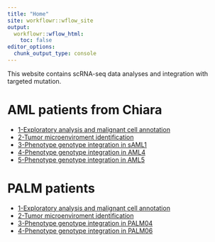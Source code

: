 ```yaml
---
title: "Home"
site: workflowr::wflow_site
output:
  workflowr::wflow_html:
    toc: false
editor_options:
  chunk_output_type: console
---
```


This  website contains scRNA-seq data analyses and integration with targeted mutation.

# AML patients from Chiara

- [1-Exploratory analysis and malignant cell annotation](00_malignant_non_malignant_annotations.html)
- [2-Tumor microenviroment identification](01_tme_annotation.html)
- [3-Phenotype genotype integration in sAML1](02_integration_phenotype_genotype_sAML1.html)
- [4-Phenotype genotype integration in AML4](03_integration_phenotype_genotype_AML4.html)
- [5-Phenotype genotype integration in AML5](04_integration_phenotype_genotype_AML5.html)

# PALM patients

- [1-Exploratory analysis and malignant cell annotation](00_palm_malignant_non_malignant_annotations.html)
- [2-Tumor microenviroment identification](01_palm_tme_annotation.html)
- [3-Phenotype genotype integration in PALM04](02_integration_phenotype_genotype_PALM04.html)
- [4-Phenotype genotype integration in PALM06](05_integration_phenotype_genotype_PALM06.html) 
